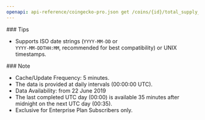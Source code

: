 ```yaml
---
openapi: api-reference/coingecko-pro.json get /coins/{id}/total_supply_chart/range
---
```


<Tip>
  ### Tips

  - Supports ISO date strings (`YYYY-MM-DD` or\
    `YYYY-MM-DDTHH:MM`, recommended for best compatibility) or UNIX timestamps.
</Tip>

<Note>
  ### Note

  - Cache/Update Frequency: 5 minutes.
  - The data is provided at daily intervals (00:00:00 UTC).
  - Data Availability: from 22 June 2019
  - The last completed UTC day (00:00) is available 35 minutes after midnight on the next UTC day (00:35).
  - Exclusive for Enterprise Plan Subscribers only.
</Note>
